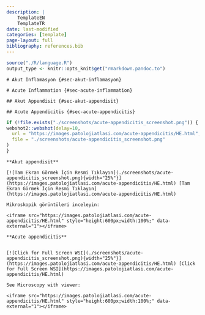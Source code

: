 ```yaml
---
description: |
    TemplateEN
    TemplateTR
date: last-modified
categories: [template]
page-layout: full
bibliography: references.bib
---
```


```r

source("./R/language.R")
output_type <- knitr::opts_knit$get("rmarkdown.pandoc.to")

```

```asis

# Akut İnflamasyon {#sec-akut-inflamasyon}

```

```asis

# Acute Inflammation {#sec-acute-inflammation}

```

```asis

## Akut Appendisit {#sec-akut-appendisit}

```

```asis

## Acute Appendicitis {#sec-acute-appendicitis}

```

```r
if (!file.exists("./screenshots/acute-appendicitis_screenshot.png")) {
webshot2::webshot(delay=10,
  url = "https://images.patolojiatlasi.com/acute-appendicitis/HE.html",
  file = "./screenshots/acute-appendicitis_screenshot.png"
)
}
```

```asis

**Akut appendisit**

[![Tam Ekran Görmek İçin Resmi Tıklayın](./screenshots/acute-appendicitis_screenshot.png){width="25%"}](https://images.patolojiatlasi.com/acute-appendicitis/HE.html) [Tam Ekran Görmek İçin Resmi Tıklayın](https://images.patolojiatlasi.com/acute-appendicitis/HE.html)

```


```asis

Mikroskopik görüntüleri inceleyin:

<iframe src="https://images.patolojiatlasi.com/acute-appendicitis/HE.html" style="height:600px;width:100%;" data-external="1"></iframe>

```

```asis

**Acute appendicitis**


[![Click for Full Screen WSI](./screenshots/acute-appendicitis_screenshot.png){width="25%"}](https://images.patolojiatlasi.com/acute-appendicitis/HE.html) [Click for Full Screen WSI](https://images.patolojiatlasi.com/acute-appendicitis/HE.html)

```

```asis

See Microscopy with viewer: 

<iframe src="https://images.patolojiatlasi.com/acute-appendicitis/HE.html" style="height:600px;width:100%;" data-external="1"></iframe>

```
